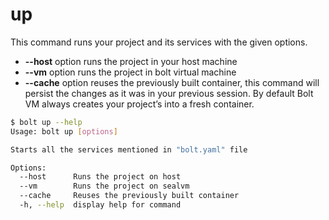 
<Meta pageTitle="up | bolt-framework" description="Bolt Framework is a powerful CLI tool for streamlined management and deployment of projects and services." />






# up

This command runs your project and its services with the given options.

* **--host** option runs the project in your host machine
* **--vm** option runs the project in bolt virtual machine
* **--cache** option reuses the previously built container, this command will persist the changes as it was in your previous session. By default Bolt VM always creates your project’s into a fresh container.



```bash
$ bolt up --help
Usage: bolt up [options]

Starts all the services mentioned in "bolt.yaml" file

Options:
  --host      Runs the project on host
  --vm        Runs the project on sealvm
  --cache     Reuses the previously built container
  -h, --help  display help for command
```
